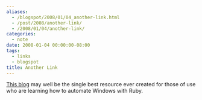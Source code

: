 ```yaml
---
aliases:
  - /blogspot/2008/01/04_another-link.html
  - /post/2008/another-link/
  - /2008/01/04/another-link/
categories:
  - note
date: 2008-01-04 00:00:00-08:00
tags:
  - links
  - blogspot
title: Another Link
---
```


[ruby-on-windows]: https://rubyonwindows.blogspot.com

[This blog][ruby-on-windows] may well be the single best resource ever created for those of use who are learning how to automate Windows with Ruby.
